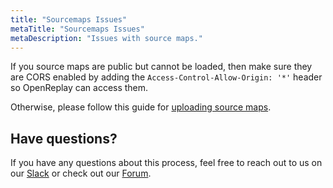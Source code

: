 ```yaml
---
title: "Sourcemaps Issues"
metaTitle: "Sourcemaps Issues"
metaDescription: "Issues with source maps."
---
```


If you source maps are public but cannot be loaded, then make sure they are CORS enabled by adding the `Access-Control-Allow-Origin: '*'` header so OpenReplay can access them.

Otherwise, please follow this guide for [uploading source maps](/installation/upload-sourcemaps).

## Have questions?

If you have any questions about this process, feel free to reach out to us on our [Slack](https://slack.openreplay.com) or check out our [Forum](https://forum.openreplay.com).